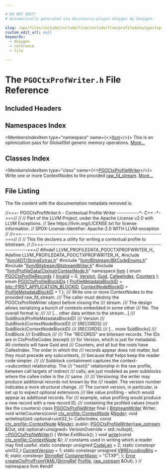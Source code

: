 ```yaml
---

# DO NOT EDIT!
# Automatically generated via docusaurus-plugin-doxygen by Doxygen.

slug: /api/files/include/include/llvm/include/llvm/profiledata/pgoctxprofwriter-h
custom_edit_url: null
keywords:
  - doxygen
  - reference
  - file

---
```





# The `PGOCtxProfWriter.h` File Reference

<DoxygenPage pluginConfig={pluginConfig}>



## Included Headers

<IncludesList>
<IncludesListItem
  filePath="llvm/ADT/StringExtras.h"
  permalink="/docs/api/files/include/include/llvm/include/llvm/adt/stringextras-h"
  isLocal="true" />
<IncludesListItem
  filePath="llvm/Bitstream/BitCodeEnums.h"
  permalink="/docs/api/files/include/include/llvm/include/llvm/bitstream/bitcodeenums-h"
  isLocal="true" />
<IncludesListItem
  filePath="llvm/Bitstream/BitstreamWriter.h"
  permalink="/docs/api/files/include/include/llvm/include/llvm/bitstream/bitstreamwriter-h"
  isLocal="true" />
<IncludesListItem
  filePath="llvm/ProfileData/CtxInstrContextNode.h"
  permalink="/docs/api/files/include/include/llvm/include/llvm/profiledata/ctxinstrcontextnode-h"
  isLocal="true" />
</IncludesList>

## Namespaces Index

<MembersIndex>

<MembersIndexItem
  type="namespace"
  name={<><a href="/docs/api/namespaces/llvm">llvm</a></>}>
This is an optimization pass for GlobalISel generic memory operations. <a href="/docs/api/namespaces/llvm/#details">More...</a>
</MembersIndexItem>

</MembersIndex>

## Classes Index

<MembersIndex>

<MembersIndexItem
  type="class"
  name={<><a href="/docs/api/classes/llvm/pgoctxprofilewriter">PGOCtxProfileWriter</a></>}>
Write one or more ContextNodes to the provided <a href="/docs/api/classes/llvm/raw-fd-stream">raw&#95;fd&#95;stream</a>. <a href="/docs/api/classes/llvm/pgoctxprofilewriter/#details">More...</a>
</MembersIndexItem>

</MembersIndex>


## File Listing

The file content with the documentation metadata removed is:

<ProgramListing>

<Link id="l00001" /><CodeLine lineNumber="1"><Highlight kind="comment">//===- PGOCtxProfWriter.h - Contextual Profile Writer -----------&#42;- C++ -&#42;-===//</Highlight><Highlight kind="normal"></Highlight></CodeLine>
<Link id="l00002" /><CodeLine lineNumber="2"><Highlight kind="normal"></Highlight><Highlight kind="comment">//</Highlight><Highlight kind="normal"></Highlight></CodeLine>
<Link id="l00003" /><CodeLine lineNumber="3"><Highlight kind="normal"></Highlight><Highlight kind="comment">// Part of the LLVM Project, under the Apache License v2.0 with LLVM Exceptions.</Highlight><Highlight kind="normal"></Highlight></CodeLine>
<Link id="l00004" /><CodeLine lineNumber="4"><Highlight kind="normal"></Highlight><Highlight kind="comment">// See https://llvm.org/LICENSE.txt for license information.</Highlight><Highlight kind="normal"></Highlight></CodeLine>
<Link id="l00005" /><CodeLine lineNumber="5"><Highlight kind="normal"></Highlight><Highlight kind="comment">// SPDX-License-Identifier: Apache-2.0 WITH LLVM-exception</Highlight><Highlight kind="normal"></Highlight></CodeLine>
<Link id="l00006" /><CodeLine lineNumber="6"><Highlight kind="normal"></Highlight><Highlight kind="comment">//</Highlight><Highlight kind="normal"></Highlight></CodeLine>
<Link id="l00007" /><CodeLine lineNumber="7"><Highlight kind="normal"></Highlight><Highlight kind="comment">//===----------------------------------------------------------------------===//</Highlight><Highlight kind="normal"></Highlight></CodeLine>
<Link id="l00008" /><CodeLine lineNumber="8"><Highlight kind="normal"></Highlight><Highlight kind="comment">//</Highlight><Highlight kind="normal"></Highlight></CodeLine>
<Link id="l00009" /><CodeLine lineNumber="9"><Highlight kind="normal"></Highlight><Highlight kind="comment">// This file declares a utility for writing a contextual profile to bitstream.</Highlight><Highlight kind="normal"></Highlight></CodeLine>
<Link id="l00010" /><CodeLine lineNumber="10"><Highlight kind="normal"></Highlight><Highlight kind="comment">//</Highlight><Highlight kind="normal"></Highlight></CodeLine>
<Link id="l00011" /><CodeLine lineNumber="11"><Highlight kind="normal"></Highlight><Highlight kind="comment">//===----------------------------------------------------------------------===//</Highlight><Highlight kind="normal"></Highlight></CodeLine>
<Link id="l00012" /><CodeLine lineNumber="12"><Highlight kind="normal"></Highlight></CodeLine>
<Link id="l00013" /><CodeLine lineNumber="13"><Highlight kind="normal"></Highlight><Highlight kind="preprocessor">#ifndef LLVM&#95;PROFILEDATA&#95;PGOCTXPROFWRITER&#95;H&#95;</Highlight><Highlight kind="normal"></Highlight></CodeLine>
<Link id="l00014" /><CodeLine lineNumber="14"><Highlight kind="normal"></Highlight><Highlight kind="preprocessor">#define LLVM&#95;PROFILEDATA&#95;PGOCTXPROFWRITER&#95;H&#95;</Highlight><Highlight kind="normal"></Highlight></CodeLine>
<Link id="l00015" /><CodeLine lineNumber="15"><Highlight kind="normal"></Highlight></CodeLine>
<Link id="l00016" /><CodeLine lineNumber="16"><Highlight kind="normal"></Highlight><Highlight kind="preprocessor">#include &quot;<a href="/docs/api/files/include/include/llvm/include/llvm/adt/stringextras-h">llvm/ADT/StringExtras.h</a>&quot;</Highlight><Highlight kind="normal"></Highlight></CodeLine>
<Link id="l00017" /><CodeLine lineNumber="17"><Highlight kind="normal"></Highlight><Highlight kind="preprocessor">#include &quot;<a href="/docs/api/files/include/include/llvm/include/llvm/bitstream/bitcodeenums-h">llvm/Bitstream/BitCodeEnums.h</a>&quot;</Highlight><Highlight kind="normal"></Highlight></CodeLine>
<Link id="l00018" /><CodeLine lineNumber="18"><Highlight kind="normal"></Highlight><Highlight kind="preprocessor">#include &quot;<a href="/docs/api/files/include/include/llvm/include/llvm/bitstream/bitstreamwriter-h">llvm/Bitstream/BitstreamWriter.h</a>&quot;</Highlight><Highlight kind="normal"></Highlight></CodeLine>
<Link id="l00019" /><CodeLine lineNumber="19"><Highlight kind="normal"></Highlight><Highlight kind="preprocessor">#include &quot;<a href="/docs/api/files/include/include/llvm/include/llvm/profiledata/ctxinstrcontextnode-h">llvm/ProfileData/CtxInstrContextNode.h</a>&quot;</Highlight><Highlight kind="normal"></Highlight></CodeLine>
<Link id="l00020" /><CodeLine lineNumber="20"><Highlight kind="normal"></Highlight></CodeLine>
<Link id="l00021" /><CodeLine lineNumber="21"><Highlight kind="normal"></Highlight><Highlight kind="keyword">namespace </Highlight><Highlight kind="normal"><a href="/docs/api/namespaces/llvm">llvm</a> &#123;</Highlight></CodeLine>
<Link id="l00022" /><CodeLine lineNumber="22" lineLink="/docs/api/namespaces/llvm/#af59335be18fa802d111a646be658b7d0a600cb28fa209fd6a46efb849315390f5"><Highlight kind="normal"></Highlight><Highlight kind="keyword">enum</Highlight><Highlight kind="normal"> <a href="/docs/api/namespaces/llvm/#af59335be18fa802d111a646be658b7d0">PGOCtxProfileRecords</a> &#123; <a href="/docs/api/namespaces/llvm/#af59335be18fa802d111a646be658b7d0a68a576ae5bab85b26f5e5a947d3b41e8">Invalid</a> = 0, <a href="/docs/api/namespaces/llvm/#a689a023f54d38d41f6d952cac41ee538">Version</a>, <a href="/docs/api/namespaces/llvm/#af59335be18fa802d111a646be658b7d0acb957607a78494ea70db887d1463437c">Guid</a>, <a href="/docs/api/namespaces/llvm/#af59335be18fa802d111a646be658b7d0a600cb28fa209fd6a46efb849315390f5">CalleeIndex</a>, <a href="/docs/api/namespaces/llvm/#af59335be18fa802d111a646be658b7d0a1825325dad32bd15f145220a44e0c010">Counters</a> &#125;;</Highlight></CodeLine>
<Link id="l00023" /><CodeLine lineNumber="23"><Highlight kind="normal"></Highlight></CodeLine>
<Link id="l00024" /><CodeLine lineNumber="24" lineLink="/docs/api/namespaces/llvm/#af0a9d56757e26d5a3bd902f8ec1a1964"><Highlight kind="normal"></Highlight><Highlight kind="keyword">enum</Highlight><Highlight kind="normal"> <a href="/docs/api/namespaces/llvm/#af0a9d56757e26d5a3bd902f8ec1a1964">PGOCtxProfileBlockIDs</a> &#123;</Highlight></CodeLine>
<Link id="l00025" /><CodeLine lineNumber="25" lineLink="/docs/api/namespaces/llvm/#af0a9d56757e26d5a3bd902f8ec1a1964ad620c73a18ab95fc44362e02508ee2be"><Highlight kind="normal">  <a href="/docs/api/namespaces/llvm/#af0a9d56757e26d5a3bd902f8ec1a1964ad620c73a18ab95fc44362e02508ee2be">ProfileMetadataBlockID</a> = <a href="/docs/api/namespaces/llvm/bitc/#a8cd4dd534ba6c31e93a88ca286c4f0e5ace7b0ab991cf2f44fb20f2f69cd3fdaa">bitc::FIRST&#95;APPLICATION&#95;BLOCKID</a>,</Highlight></CodeLine>
<Link id="l00026" /><CodeLine lineNumber="26" lineLink="/docs/api/namespaces/llvm/#af0a9d56757e26d5a3bd902f8ec1a1964a18ef24afd46cef21c4406c391b05f932"><Highlight kind="normal">  <a href="/docs/api/namespaces/llvm/#af0a9d56757e26d5a3bd902f8ec1a1964a18ef24afd46cef21c4406c391b05f932">ContextNodeBlockID</a> = <a href="/docs/api/namespaces/llvm/#af0a9d56757e26d5a3bd902f8ec1a1964ad620c73a18ab95fc44362e02508ee2be">ProfileMetadataBlockID</a> + 1</Highlight></CodeLine>
<Link id="l00027" /><CodeLine lineNumber="27"><Highlight kind="normal">&#125;;</Highlight></CodeLine>
<Link id="l00028" /><CodeLine lineNumber="28"><Highlight kind="normal"></Highlight><Highlight kind="comment"></Highlight></CodeLine>
<Link id="l00029" /><CodeLine lineNumber="29"><Highlight kind="comment">/// Write one or more ContextNodes to the provided raw&#95;fd&#95;stream.</Highlight></CodeLine>
<Link id="l00030" /><CodeLine lineNumber="30"><Highlight kind="comment">/// The caller must destroy the PGOCtxProfileWriter object before closing the</Highlight></CodeLine>
<Link id="l00031" /><CodeLine lineNumber="31"><Highlight kind="comment">/// stream.</Highlight></CodeLine>
<Link id="l00032" /><CodeLine lineNumber="32"><Highlight kind="comment">/// The design allows serializing a bunch of contexts embedded in some other</Highlight></CodeLine>
<Link id="l00033" /><CodeLine lineNumber="33"><Highlight kind="comment">/// file. The overall format is:</Highlight></CodeLine>
<Link id="l00034" /><CodeLine lineNumber="34"><Highlight kind="comment">///</Highlight></CodeLine>
<Link id="l00035" /><CodeLine lineNumber="35"><Highlight kind="comment">///  &#91;... other data written to the stream...&#93;</Highlight></CodeLine>
<Link id="l00036" /><CodeLine lineNumber="36"><Highlight kind="comment">///  SubBlock(ProfileMetadataBlockID)</Highlight></CodeLine>
<Link id="l00037" /><CodeLine lineNumber="37"><Highlight kind="comment">///   Version</Highlight></CodeLine>
<Link id="l00038" /><CodeLine lineNumber="38"><Highlight kind="comment">///   SubBlock(ContextNodeBlockID)</Highlight></CodeLine>
<Link id="l00039" /><CodeLine lineNumber="39"><Highlight kind="comment">///     &#91;RECORDS&#93;</Highlight></CodeLine>
<Link id="l00040" /><CodeLine lineNumber="40"><Highlight kind="comment">///     SubBlock(ContextNodeBlockID)</Highlight></CodeLine>
<Link id="l00041" /><CodeLine lineNumber="41"><Highlight kind="comment">///       &#91;RECORDS&#93;</Highlight></CodeLine>
<Link id="l00042" /><CodeLine lineNumber="42"><Highlight kind="comment">///       &#91;... more SubBlocks&#93;</Highlight></CodeLine>
<Link id="l00043" /><CodeLine lineNumber="43"><Highlight kind="comment">///     EndBlock</Highlight></CodeLine>
<Link id="l00044" /><CodeLine lineNumber="44"><Highlight kind="comment">///   EndBlock</Highlight></CodeLine>
<Link id="l00045" /><CodeLine lineNumber="45"><Highlight kind="comment">///</Highlight></CodeLine>
<Link id="l00046" /><CodeLine lineNumber="46"><Highlight kind="comment">/// The &quot;RECORDS&quot; are bitsream records. The IDs are in CtxProfileCodes (except)</Highlight></CodeLine>
<Link id="l00047" /><CodeLine lineNumber="47"><Highlight kind="comment">/// for Version, which is just for metadata). All contexts will have Guid and</Highlight></CodeLine>
<Link id="l00048" /><CodeLine lineNumber="48"><Highlight kind="comment">/// Counters, and all but the roots have CalleeIndex. The order in which the</Highlight></CodeLine>
<Link id="l00049" /><CodeLine lineNumber="49"><Highlight kind="comment">/// records appear does not matter, but they must precede any subcontexts,</Highlight></CodeLine>
<Link id="l00050" /><CodeLine lineNumber="50"><Highlight kind="comment">/// because that helps keep the reader code simpler.</Highlight></CodeLine>
<Link id="l00051" /><CodeLine lineNumber="51"><Highlight kind="comment">///</Highlight></CodeLine>
<Link id="l00052" /><CodeLine lineNumber="52"><Highlight kind="comment">/// Subblock containment captures the context-&gt;subcontext relationship. The</Highlight></CodeLine>
<Link id="l00053" /><CodeLine lineNumber="53"><Highlight kind="comment">/// &quot;next()&quot; relationship in the raw profile, between call targets of indirect</Highlight></CodeLine>
<Link id="l00054" /><CodeLine lineNumber="54"><Highlight kind="comment">/// calls, are just modeled as peer subblocks where the callee index is the</Highlight></CodeLine>
<Link id="l00055" /><CodeLine lineNumber="55"><Highlight kind="comment">/// same.</Highlight></CodeLine>
<Link id="l00056" /><CodeLine lineNumber="56"><Highlight kind="comment">///</Highlight></CodeLine>
<Link id="l00057" /><CodeLine lineNumber="57"><Highlight kind="comment">/// Versioning: the writer may produce additional records not known by the</Highlight></CodeLine>
<Link id="l00058" /><CodeLine lineNumber="58"><Highlight kind="comment">/// reader. The version number indicates a more structural change.</Highlight></CodeLine>
<Link id="l00059" /><CodeLine lineNumber="59"><Highlight kind="comment">/// The current version, in particular, is set up to expect optional extensions</Highlight></CodeLine>
<Link id="l00060" /><CodeLine lineNumber="60"><Highlight kind="comment">/// like value profiling - which would appear as additional records. For</Highlight></CodeLine>
<Link id="l00061" /><CodeLine lineNumber="61"><Highlight kind="comment">/// example, value profiling would produce a new record with a new record ID,</Highlight></CodeLine>
<Link id="l00062" /><CodeLine lineNumber="62"><Highlight kind="comment">/// containing the profiled values (much like the counters)</Highlight><Highlight kind="normal"></Highlight></CodeLine>
<Link id="l00063" /><CodeLine lineNumber="63" lineLink="/docs/api/classes/llvm/pgoctxprofilewriter"><Highlight kind="normal"></Highlight><Highlight kind="keyword">class </Highlight><Highlight kind="normal"><a href="/docs/api/classes/llvm/pgoctxprofilewriter/#a9e14ee9078852ac00c52462c0110b2f6">PGOCtxProfileWriter</a> final &#123;</Highlight></CodeLine>
<Link id="l00064" /><CodeLine lineNumber="64"><Highlight kind="normal">  <a href="/docs/api/classes/llvm/bitstreamwriter">BitstreamWriter</a> Writer;</Highlight></CodeLine>
<Link id="l00065" /><CodeLine lineNumber="65"><Highlight kind="normal"></Highlight></CodeLine>
<Link id="l00066" /><CodeLine lineNumber="66"><Highlight kind="normal">  </Highlight><Highlight kind="keywordtype">void</Highlight><Highlight kind="normal"> writeCounters(</Highlight><Highlight kind="keyword">const</Highlight><Highlight kind="normal"> <a href="/docs/api/classes/llvm/ctx-profile/contextnode">ctx&#95;profile::ContextNode</a> &amp;<a href="/docs/api/classes/node">Node</a>);</Highlight></CodeLine>
<Link id="l00067" /><CodeLine lineNumber="67"><Highlight kind="normal">  </Highlight><Highlight kind="keywordtype">void</Highlight><Highlight kind="normal"> writeImpl(std::optional&lt;uint32&#95;t&gt; CallerIndex,</Highlight></CodeLine>
<Link id="l00068" /><CodeLine lineNumber="68"><Highlight kind="normal">                 </Highlight><Highlight kind="keyword">const</Highlight><Highlight kind="normal"> <a href="/docs/api/classes/llvm/ctx-profile/contextnode">ctx&#95;profile::ContextNode</a> &amp;<a href="/docs/api/classes/node">Node</a>);</Highlight></CodeLine>
<Link id="l00069" /><CodeLine lineNumber="69"><Highlight kind="normal"></Highlight></CodeLine>
<Link id="l00070" /><CodeLine lineNumber="70"><Highlight kind="normal"></Highlight><Highlight kind="keyword">public</Highlight><Highlight kind="normal">:</Highlight></CodeLine>
<Link id="l00071" /><CodeLine lineNumber="71"><Highlight kind="normal">  <a href="/docs/api/classes/llvm/pgoctxprofilewriter/#a9e14ee9078852ac00c52462c0110b2f6">PGOCtxProfileWriter</a>(<a href="/docs/api/classes/llvm/raw-ostream">raw&#95;ostream</a> &amp;Out,</Highlight></CodeLine>
<Link id="l00072" /><CodeLine lineNumber="72"><Highlight kind="normal">                      std::optional&lt;unsigned&gt; VersionOverride = std::nullopt);</Highlight></CodeLine>
<Link id="l00073" /><CodeLine lineNumber="73" lineLink="/docs/api/classes/llvm/pgoctxprofilewriter/#a8219793abc9af652837cb67db88e9954"><Highlight kind="normal">  <a href="/docs/api/classes/llvm/pgoctxprofilewriter/#a8219793abc9af652837cb67db88e9954">~PGOCtxProfileWriter</a>() &#123; Writer.ExitBlock(); &#125;</Highlight></CodeLine>
<Link id="l00074" /><CodeLine lineNumber="74"><Highlight kind="normal"></Highlight></CodeLine>
<Link id="l00075" /><CodeLine lineNumber="75"><Highlight kind="normal">  </Highlight><Highlight kind="keywordtype">void</Highlight><Highlight kind="normal"> <a href="/docs/api/classes/llvm/pgoctxprofilewriter/#aa1815eac622ceabfe9d2e6bf0288b564">write</a>(</Highlight><Highlight kind="keyword">const</Highlight><Highlight kind="normal"> <a href="/docs/api/classes/llvm/ctx-profile/contextnode">ctx&#95;profile::ContextNode</a> &amp;);</Highlight></CodeLine>
<Link id="l00076" /><CodeLine lineNumber="76"><Highlight kind="normal"></Highlight></CodeLine>
<Link id="l00077" /><CodeLine lineNumber="77"><Highlight kind="normal">  </Highlight><Highlight kind="comment">// constants used in writing which a reader may find useful.</Highlight><Highlight kind="normal"></Highlight></CodeLine>
<Link id="l00078" /><CodeLine lineNumber="78" lineLink="/docs/api/classes/llvm/pgoctxprofilewriter/#aa517b7b0fff8dec01ea1d4f2a120835a"><Highlight kind="normal">  </Highlight><Highlight kind="keyword">static</Highlight><Highlight kind="normal"> </Highlight><Highlight kind="keyword">constexpr</Highlight><Highlight kind="normal"> </Highlight><Highlight kind="keywordtype">unsigned</Highlight><Highlight kind="normal"> <a href="/docs/api/classes/llvm/pgoctxprofilewriter/#aa517b7b0fff8dec01ea1d4f2a120835a">CodeLen</a> = 2;</Highlight></CodeLine>
<Link id="l00079" /><CodeLine lineNumber="79" lineLink="/docs/api/classes/llvm/pgoctxprofilewriter/#a5085a773e7301c23235738d9cd38ef11"><Highlight kind="normal">  </Highlight><Highlight kind="keyword">static</Highlight><Highlight kind="normal"> </Highlight><Highlight kind="keyword">constexpr</Highlight><Highlight kind="normal"> uint32&#95;t <a href="/docs/api/classes/llvm/pgoctxprofilewriter/#a5085a773e7301c23235738d9cd38ef11">CurrentVersion</a> = 1;</Highlight></CodeLine>
<Link id="l00080" /><CodeLine lineNumber="80" lineLink="/docs/api/classes/llvm/pgoctxprofilewriter/#a4dcbfac5963074dc8c24addba3776acb"><Highlight kind="normal">  </Highlight><Highlight kind="keyword">static</Highlight><Highlight kind="normal"> </Highlight><Highlight kind="keyword">constexpr</Highlight><Highlight kind="normal"> </Highlight><Highlight kind="keywordtype">unsigned</Highlight><Highlight kind="normal"> <a href="/docs/api/classes/llvm/pgoctxprofilewriter/#a4dcbfac5963074dc8c24addba3776acb">VBREncodingBits</a> = 6;</Highlight></CodeLine>
<Link id="l00081" /><CodeLine lineNumber="81" lineLink="/docs/api/classes/llvm/pgoctxprofilewriter/#a655e5b7398d33b96fb414894717f2d96"><Highlight kind="normal">  </Highlight><Highlight kind="keyword">static</Highlight><Highlight kind="normal"> </Highlight><Highlight kind="keyword">constexpr</Highlight><Highlight kind="normal"> <a href="/docs/api/classes/llvm/stringref">StringRef</a> <a href="/docs/api/classes/llvm/pgoctxprofilewriter/#a655e5b7398d33b96fb414894717f2d96">ContainerMagic</a> = </Highlight><Highlight kind="stringliteral">&quot;CTXP&quot;</Highlight><Highlight kind="normal">;</Highlight></CodeLine>
<Link id="l00082" /><CodeLine lineNumber="82"><Highlight kind="normal">&#125;;</Highlight></CodeLine>
<Link id="l00083" /><CodeLine lineNumber="83"><Highlight kind="normal"></Highlight></CodeLine>
<Link id="l00084" /><CodeLine lineNumber="84"><Highlight kind="normal"><a href="/docs/api/classes/llvm/error">Error</a> <a href="/docs/api/namespaces/llvm/#a40f4f75fb4f4f3a69abd8360d590c93a">createCtxProfFromYAML</a>(<a href="/docs/api/classes/llvm/stringref">StringRef</a> <a href="/docs/api/files/lib/lib/codegen/mirsampleprofile-cpp/#a009775794ead70aa23c76df46ab4ed8a">Profile</a>, <a href="/docs/api/classes/llvm/raw-ostream">raw&#95;ostream</a> &amp;Out);</Highlight></CodeLine>
<Link id="l00085" /><CodeLine lineNumber="85"><Highlight kind="normal">&#125; </Highlight><Highlight kind="comment">// namespace llvm</Highlight><Highlight kind="normal"></Highlight></CodeLine>
<Link id="l00086" /><CodeLine lineNumber="86"><Highlight kind="normal"></Highlight><Highlight kind="preprocessor">#endif</Highlight></CodeLine>

</ProgramListing>


</DoxygenPage>
